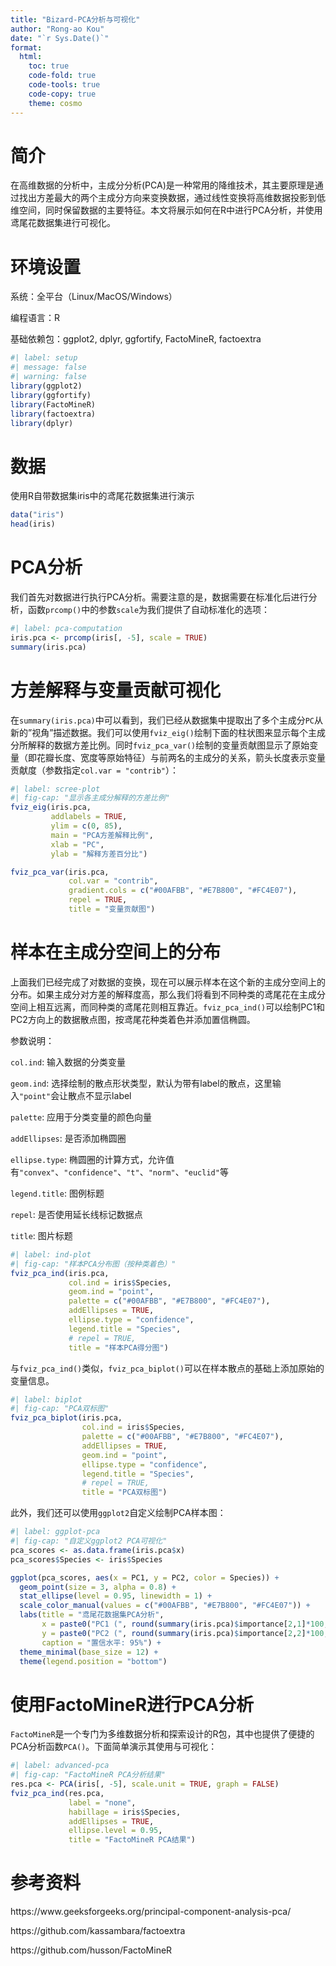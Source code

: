 ```yaml
---
title: "Bizard-PCA分析与可视化"
author: "Rong-ao Kou"
date: "`r Sys.Date()`"
format: 
  html:
    toc: true
    code-fold: true
    code-tools: true
    code-copy: true
    theme: cosmo
---
```


# 简介

在高维数据的分析中，主成分分析(PCA)是一种常用的降维技术，其主要原理是通过找出方差最大的两个主成分方向来变换数据，通过线性变换将高维数据投影到低维空间，同时保留数据的主要特征。本文将展示如何在R中进行PCA分析，并使用鸢尾花数据集进行可视化。

# 环境设置

系统：全平台（Linux/MacOS/Windows）

编程语言：R

基础依赖包：ggplot2, dplyr, ggfortify, FactoMineR, factoextra

```r
#| label: setup
#| message: false
#| warning: false
library(ggplot2)
library(ggfortify)
library(FactoMineR)
library(factoextra)
library(dplyr)

```

# 数据

使用R自带数据集iris中的鸢尾花数据集进行演示

```r
data("iris")
head(iris) 
```

# PCA分析

我们首先对数据进行执行PCA分析。需要注意的是，数据需要在标准化后进行分析，函数`prcomp()`中的参数`scale`为我们提供了自动标准化的选项：

```r
#| label: pca-computation
iris.pca <- prcomp(iris[, -5], scale = TRUE)
summary(iris.pca)
```

# 方差解释与变量贡献可视化

在`summary(iris.pca)`中可以看到，我们已经从数据集中提取出了多个主成分`PC`从新的"视角"描述数据。我们可以使用`fviz_eig()`绘制下面的柱状图来显示每个主成分所解释的数据方差比例。同时`fviz_pca_var()`绘制的变量贡献图显示了原始变量（即花瓣长度、宽度等原始特征）与前两名的主成分的关系，箭头长度表示变量贡献度（参数指定`col.var = "contrib"`）：

```r
#| label: scree-plot
#| fig-cap: "显示各主成分解释的方差比例"
fviz_eig(iris.pca, 
         addlabels = TRUE, 
         ylim = c(0, 85),
         main = "PCA方差解释比例",
         xlab = "PC",
         ylab = "解释方差百分比")

fviz_pca_var(iris.pca,
             col.var = "contrib",
             gradient.cols = c("#00AFBB", "#E7B800", "#FC4E07"),
             repel = TRUE,
             title = "变量贡献图")
```

# 样本在主成分空间上的分布

上面我们已经完成了对数据的变换，现在可以展示样本在这个新的主成分空间上的分布。如果主成分对方差的解释度高，那么我们将看到不同种类的鸢尾花在主成分空间上相互远离，而同种类的鸢尾花则相互靠近。`fviz_pca_ind()`可以绘制PC1和PC2方向上的数据散点图，按鸢尾花种类着色并添加置信椭圆。

参数说明：

`col.ind`: 输入数据的分类变量

`geom.ind`: 选择绘制的散点形状类型，默认为带有label的散点，这里输入`"point"`会让散点不显示label

`palette`: 应用于分类变量的颜色向量

`addEllipses`: 是否添加椭圆圈

`ellipse.type`: 椭圆圈的计算方式，允许值有`"convex"`、`"confidence"`、`"t"`、`"norm"`、`"euclid"`等

`legend.title`: 图例标题

`repel`: 是否使用延长线标记数据点

`title`: 图片标题

```r
#| label: ind-plot
#| fig-cap: "样本PCA分布图（按种类着色）"
fviz_pca_ind(iris.pca,
             col.ind = iris$Species,
             geom.ind = "point",
             palette = c("#00AFBB", "#E7B800", "#FC4E07"),
             addEllipses = TRUE,
             ellipse.type = "confidence",
             legend.title = "Species",
             # repel = TRUE,
             title = "样本PCA得分图")
```

与`fviz_pca_ind()`类似，`fviz_pca_biplot()`可以在样本散点的基础上添加原始的变量信息。

```r
#| label: biplot
#| fig-cap: "PCA双标图"
fviz_pca_biplot(iris.pca,
                col.ind = iris$Species,
                palette = c("#00AFBB", "#E7B800", "#FC4E07"),
                addEllipses = TRUE,
                geom.ind = "point",
                ellipse.type = "confidence",
                legend.title = "Species",
                # repel = TRUE,
                title = "PCA双标图")
```

此外，我们还可以使用`ggplot2`自定义绘制PCA样本图：

```r
#| label: ggplot-pca
#| fig-cap: "自定义ggplot2 PCA可视化"
pca_scores <- as.data.frame(iris.pca$x)
pca_scores$Species <- iris$Species

ggplot(pca_scores, aes(x = PC1, y = PC2, color = Species)) +
  geom_point(size = 3, alpha = 0.8) +
  stat_ellipse(level = 0.95, linewidth = 1) +
  scale_color_manual(values = c("#00AFBB", "#E7B800", "#FC4E07")) +
  labs(title = "鸢尾花数据集PCA分析",
       x = paste0("PC1 (", round(summary(iris.pca)$importance[2,1]*100, 1), "%)"),
       y = paste0("PC2 (", round(summary(iris.pca)$importance[2,2]*100, 1), "%)"),
       caption = "置信水平: 95%") +
  theme_minimal(base_size = 12) +
  theme(legend.position = "bottom")
```

# 使用FactoMineR进行PCA分析

`FactoMineR`是一个专门为多维数据分析和探索设计的R包，其中也提供了便捷的PCA分析函数`PCA()`。下面简单演示其使用与可视化：

```r
#| label: advanced-pca
#| fig-cap: "FactoMineR PCA分析结果"
res.pca <- PCA(iris[, -5], scale.unit = TRUE, graph = FALSE)
fviz_pca_ind(res.pca, 
             label = "none", 
             habillage = iris$Species,
             addEllipses = TRUE, 
             ellipse.level = 0.95,
             title = "FactoMineR PCA结果")
```

# 参考资料

https://www.geeksforgeeks.org/principal-component-analysis-pca/

https://github.com/kassambara/factoextra

https://github.com/husson/FactoMineR